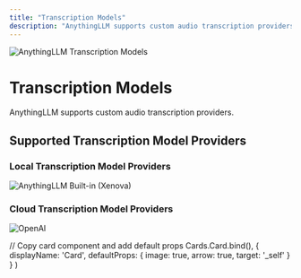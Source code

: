 ```yaml
---
title: "Transcription Models"
description: "AnythingLLM supports custom audio transcription providers."
---
```



<Image
  src="/images/anythingllm-setup/transcription-model-configuration/header-image.png" 
  height={1080} 
  width={1920} 
  quality={100}
  alt="AnythingLLM Transcription Models"
/>

# Transcription Models

AnythingLLM supports custom audio transcription providers.


## Supported Transcription Model Providers

### Local Transcription Model Providers

<Cards>
  <Card title="Built-in (Xenova)" href="local/built-in"> 
    <Image
      src="/images/anythingllm-setup/transcription-model-configuration/local/built-in/header-image.png" 
      height={1080} 
      width={1920} 
      quality={100}
      alt="AnythingLLM Built-in (Xenova)"
    />
  </Card>
</Cards>


### Cloud Transcription Model Providers

<Cards>
  <Card title="OpenAI" href="cloud/openai"> 
    <Image
      src="/images/anythingllm-setup/transcription-model-configuration/cloud/openai/header-image.png" 
      height={1080} 
      width={1920} 
      quality={100}
      alt="OpenAI"
    />
  </Card>
</Cards>


  // Copy card component and add default props
  Cards.Card.bind(),
  {
    displayName: 'Card',
    defaultProps: {
      image: true,
      arrow: true,
      target: '_self'
    }
  }
)

<style global jsx>{`
  img {
    aspect-ratio: 16/9;
    object-fit: cover;
  }
`}</style>